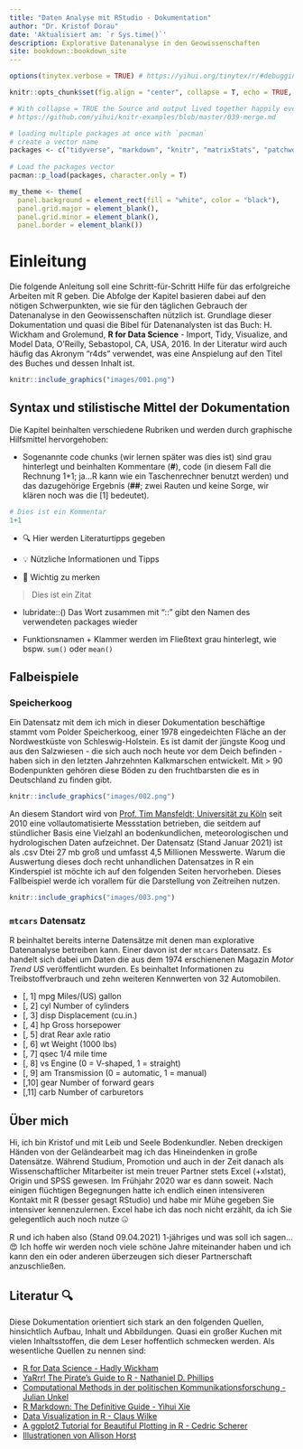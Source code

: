```yaml
--- 
title: "Daten Analyse mit RStudio - Dokumentation"
author: "Dr. Kristof Dorau"
date: 'Aktualisiert am: `r Sys.time()`'
description: Explorative Datenanalyse in den Geowissenschaften
site: bookdown::bookdown_site
---
```


```r

options(tinytex.verbose = TRUE) # https://yihui.org/tinytex/r/#debugging

knitr::opts_chunk$set(fig.align = "center", collapse = T, echo = TRUE, message = FALSE, warning = FALSE, fig.width=6, out.width="100%")

# With collapse = TRUE the Source and output lived together happily ever in knitr.
# https://github.com/yihui/knitr-examples/blob/master/039-merge.md

# loading multiple packages at once with `pacman`
# create a vector name
packages <- c("tidyverse", "markdown", "knitr", "matrixStats", "patchwork", "lubridate", "plotly",  "naniar", "stlplus", "gt", "dygraphs", "htmltools", "zoo", "xts", "ggpmisc", "forcats", "RColorBrewer", "Kendall", "rstudioapi", "multcompView", "plyr", "bookdown", "janitor")
 
# Load the packages vector 
pacman::p_load(packages, character.only = T)

my_theme <- theme(
  panel.background = element_rect(fill = "white", color = "black"),
  panel.grid.major = element_blank(), 
  panel.grid.minor = element_blank(), 
  panel.border = element_blank())

```

# Einleitung

Die folgende Anleitung soll eine Schritt-für-Schritt Hilfe für das erfolgreiche Arbeiten mit R geben. Die Abfolge der Kapitel basieren dabei auf den nötigen Schwerpunkten, wie sie für den täglichen Gebrauch der Datenanalyse in den Geowissenschaften nützlich ist. Grundlage dieser Dokumentation und quasi die Bibel für Datenanalysten ist das Buch: H. Wickham and Grolemund, **R for Data Science** - Import, Tidy, Visualize, and Model Data, O'Reilly, Sebastopol, CA, USA, 2016. In der Literatur wird auch häufig das Akronym "r4ds" verwendet, was eine Anspielung auf den Titel des Buches und dessen Inhalt ist.   

```r
knitr::include_graphics("images/001.png")
```

## Syntax und stilistische Mittel der Dokumentation

Die Kapitel beinhalten verschiedene Rubriken und werden durch graphische Hilfsmittel hervorgehoben: 

* Sogenannte code chunks (wir lernen später was dies ist) sind grau hinterlegt und beinhalten Kommentare (**#**), code (in diesem Fall die Rechnung 1+1; ja...R kann wie ein Taschenrechner benutzt werden) und das dazugehörige Ergebnis (**##**; zwei Rauten und keine Sorge, wir klären noch was die [1] bedeutet).

```r
# Dies ist ein Kommentar 
1+1 
```

* 🔍️ Hier werden Literaturtipps gegeben 

* 💡 Nützliche Informationen und Tipps

* 🚨 Wichtig zu merken

> Dies ist ein Zitat

* lubridate::() Das Wort zusammen mit "::" gibt den Namen des verwendeten packages wieder

* Funktionsnamen + Klammer werden im Fließtext grau hinterlegt, wie bspw. `sum()` oder `mean()`

## Falbeispiele 

### Speicherkoog

Ein Datensatz mit dem ich mich in dieser Dokumentation beschäftige stammt vom Polder Speicherkoog, einer 1978 eingedeichten Fläche an der Nordwestküste von Schleswig-Holstein. Es ist damit der jüngste Koog und aus den Salzwiesen - die sich auch noch heute vor dem Deich befinden - haben sich in den letzten Jahrzehnten Kalkmarschen entwickelt. Mit > 90 Bodenpunkten gehören diese Böden zu den fruchtbarsten die es in Deutschland zu finden gibt. 

```r
knitr::include_graphics("images/002.png")
```

An diesem Standort wird von [Prof. Tim Mansfeldt; Universität zu  Köln](https://geographie.uni-koeln.de/forschung/arbeitsgruppen/bodengeographie-bodenkunde) seit 2010 eine vollautomatisierte Messstation betrieben, die seitdem auf stündlicher Basis eine Vielzahl an bodenkundlichen, meteorologischen und hydrologischen Daten aufzeichnet. Der Datensatz (Stand Januar 2021) ist als .csv Dtei 27 mb groß und umfasst 4,5 Millionen Messwerte. Warum die Auswertung dieses doch recht unhandlichen Datensatzes in R ein Kinderspiel ist möchte ich auf den folgenden Seiten hervorheben. Dieses Fallbeispiel werde ich vorallem für die Darstellung von Zeitreihen nutzen. 

```r
knitr::include_graphics("images/003.png")
```

### `mtcars` Datensatz

R beinhaltet bereits interne Datensätze mit denen man explorative Datenanalyse betreiben kann. Einer davon ist der `mtcars` Datensatz. Es handelt sich dabei um Daten die aus dem 1974 erschienenen Magazin *Motor Trend US* veröffentlicht wurden. Es beinhaltet Informationen zu Treibstoffverbrauch und zehn weiteren Kennwerten von 32 Automobilen.  

* [, 1] 	mpg 	Miles/(US) gallon
* [, 2] 	cyl 	Number of cylinders
* [, 3] 	disp 	Displacement (cu.in.)
* [, 4] 	hp 	Gross horsepower
* [, 5] 	drat 	Rear axle ratio
* [, 6] 	wt 	Weight (1000 lbs)
* [, 7] 	qsec 	1/4 mile time
* [, 8] 	vs 	Engine (0 = V-shaped, 1 = straight)
* [, 9] 	am 	Transmission (0 = automatic, 1 = manual)
* [,10] 	gear 	Number of forward gears
* [,11] 	carb 	Number of carburetors 

## Über mich

Hi, ich bin Kristof und mit Leib und Seele Bodenkundler. Neben dreckigen Händen von der Geländearbeit mag ich das Hineindenken in große Datensätze. Während Studium, Promotion und auch in der Zeit danach als Wissenschaftlicher Mitarbeiter ist mein treuer Partner stets Excel (+xlstat), Origin und SPSS gewesen. Im Frühjahr 2020 war es dann soweit. Nach einigen flüchtigen Begegnungen hatte ich endlich einen intensiveren Kontakt mit R (besser gesagt RStudio) und habe mir Mühe gegeben Sie intensiver kennenzulernen. Excel habe ich das noch nicht erzählt, da ich Sie gelegentlich auch noch nutze 🤐 

R und ich haben also (Stand 09.04.2021) 1-jähriges und was soll ich sagen...😍 Ich hoffe wir werden noch viele schöne Jahre miteinander haben und ich kann den ein oder anderen überzeugen sich dieser Partnerschaft anzuschließen.

## Literatur 🔍

Diese Dokumentation orientiert sich stark an den folgenden Quellen, hinsichtlich Aufbau, Inhalt und Abbildungen. Quasi ein großer Kuchen mit vielen Inhaltsstoffen, die dem Leser hoffentlich schmecken werden. Als wesentliche Quellen zu nennen sind:

* [R for Data Science - Hadly Wickham](https://r4ds.had.co.nz/index.html)
* [YaRrr! The Pirate’s Guide to R - Nathaniel D. Phillips](https://bookdown.org/ndphillips/YaRrr/)
* [Computational Methods in der politischen Kommunikationsforschung - Julian Unkel ](https://bookdown.org/joone/ComputationalMethods/)
* [R Markdown: The Definitive Guide - Yihui Xie](https://bookdown.org/yihui/rmarkdown/)
* [Data Visualization in R - Claus Wilke](https://wilkelab.org/SDS375/)
* [A ggplot2 Tutorial for Beautiful Plotting in R - Cedric Scherer](https://www.cedricscherer.com/2019/08/05/a-ggplot2-tutorial-for-beautiful-plotting-in-r/#colors)
* [Illustrationen von Allison Horst](https://github.com/allisonhorst/stats-illustrations)


